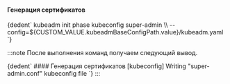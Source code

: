 

<h4>Генерация сертификатов</h4>
<CodeBlock language="bash">
  {dedent`
    kubeadm init phase kubeconfig super-admin \\
      --config=${CUSTOM_VALUE.kubeadmBaseConfigPath.value}/kubeadm.yaml
  `}
</CodeBlock>

:::note
После выполнения команд получаем следующий вывод.

<CodeBlock language="bash">
  {dedent`
    #### Генерация сертификатов
    [kubeconfig] Writing "super-admin.conf" kubeconfig file
  `}
</CodeBlock>
:::
